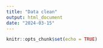 ```yaml
---
title: "Data clean"
output: html_document
date: "2024-03-15"
---
```


```r
knitr::opts_chunk$set(echo = TRUE)
```





































